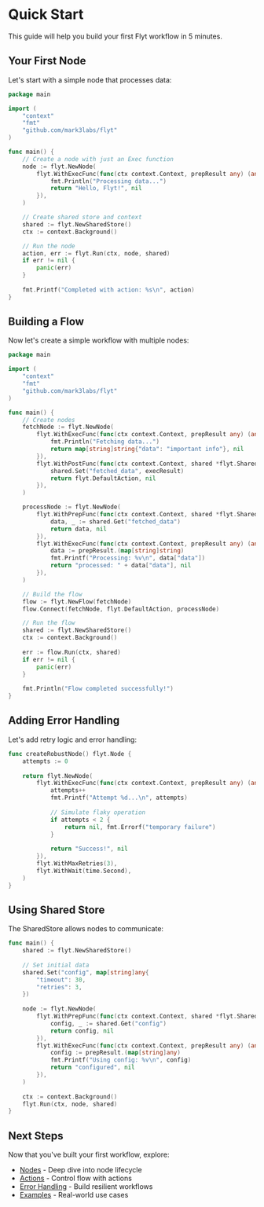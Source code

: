 # Quick Start

This guide will help you build your first Flyt workflow in 5 minutes.

## Your First Node

Let's start with a simple node that processes data:

```go
package main

import (
    "context"
    "fmt"
    "github.com/mark3labs/flyt"
)

func main() {
    // Create a node with just an Exec function
    node := flyt.NewNode(
        flyt.WithExecFunc(func(ctx context.Context, prepResult any) (any, error) {
            fmt.Println("Processing data...")
            return "Hello, Flyt!", nil
        }),
    )

    // Create shared store and context
    shared := flyt.NewSharedStore()
    ctx := context.Background()

    // Run the node
    action, err := flyt.Run(ctx, node, shared)
    if err != nil {
        panic(err)
    }
    
    fmt.Printf("Completed with action: %s\n", action)
}
```

## Building a Flow

Now let's create a simple workflow with multiple nodes:

```go
package main

import (
    "context"
    "fmt"
    "github.com/mark3labs/flyt"
)

func main() {
    // Create nodes
    fetchNode := flyt.NewNode(
        flyt.WithExecFunc(func(ctx context.Context, prepResult any) (any, error) {
            fmt.Println("Fetching data...")
            return map[string]string{"data": "important info"}, nil
        }),
        flyt.WithPostFunc(func(ctx context.Context, shared *flyt.SharedStore, prepResult, execResult any) (flyt.Action, error) {
            shared.Set("fetched_data", execResult)
            return flyt.DefaultAction, nil
        }),
    )

    processNode := flyt.NewNode(
        flyt.WithPrepFunc(func(ctx context.Context, shared *flyt.SharedStore) (any, error) {
            data, _ := shared.Get("fetched_data")
            return data, nil
        }),
        flyt.WithExecFunc(func(ctx context.Context, prepResult any) (any, error) {
            data := prepResult.(map[string]string)
            fmt.Printf("Processing: %v\n", data["data"])
            return "processed: " + data["data"], nil
        }),
    )

    // Build the flow
    flow := flyt.NewFlow(fetchNode)
    flow.Connect(fetchNode, flyt.DefaultAction, processNode)

    // Run the flow
    shared := flyt.NewSharedStore()
    ctx := context.Background()
    
    err := flow.Run(ctx, shared)
    if err != nil {
        panic(err)
    }
    
    fmt.Println("Flow completed successfully!")
}
```

## Adding Error Handling

Let's add retry logic and error handling:

```go
func createRobustNode() flyt.Node {
    attempts := 0
    
    return flyt.NewNode(
        flyt.WithExecFunc(func(ctx context.Context, prepResult any) (any, error) {
            attempts++
            fmt.Printf("Attempt %d...\n", attempts)
            
            // Simulate flaky operation
            if attempts < 2 {
                return nil, fmt.Errorf("temporary failure")
            }
            
            return "Success!", nil
        }),
        flyt.WithMaxRetries(3),
        flyt.WithWait(time.Second),
    )
}
```

## Using Shared Store

The SharedStore allows nodes to communicate:

```go
func main() {
    shared := flyt.NewSharedStore()
    
    // Set initial data
    shared.Set("config", map[string]any{
        "timeout": 30,
        "retries": 3,
    })
    
    node := flyt.NewNode(
        flyt.WithPrepFunc(func(ctx context.Context, shared *flyt.SharedStore) (any, error) {
            config, _ := shared.Get("config")
            return config, nil
        }),
        flyt.WithExecFunc(func(ctx context.Context, prepResult any) (any, error) {
            config := prepResult.(map[string]any)
            fmt.Printf("Using config: %v\n", config)
            return "configured", nil
        }),
    )
    
    ctx := context.Background()
    flyt.Run(ctx, node, shared)
}
```

## Next Steps

Now that you've built your first workflow, explore:

- [Nodes](/concepts/nodes) - Deep dive into node lifecycle
- [Actions](/concepts/actions) - Control flow with actions
- [Error Handling](/patterns/error-handling) - Build resilient workflows
- [Examples](/examples/agent) - Real-world use cases